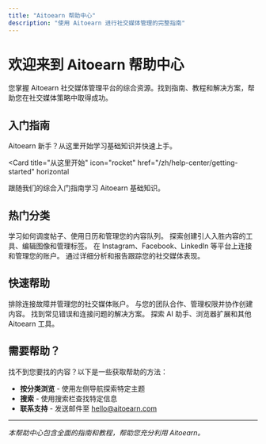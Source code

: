 ```yaml
---
title: "Aitoearn 帮助中心"
description: "使用 Aitoearn 进行社交媒体管理的完整指南"
---
```


# 欢迎来到 Aitoearn 帮助中心

您掌握 Aitoearn 社交媒体管理平台的综合资源。找到指南、教程和解决方案，帮助您在社交媒体策略中取得成功。

## 入门指南

Aitoearn 新手？从这里开始学习基础知识并快速上手。

<Card
title="从这里开始"
  icon="rocket"
  href="/zh/help-center/getting-started"
  horizontal
>
跟随我们的综合入门指南学习 Aitoearn 基础知识。
</Card>

## 热门分类

<Columns cols={2}>
<Card
title="发布"
    icon="calendar"
    href="/zh/help-center/publishing"
>
学习如何调度帖子、使用日历和管理您的内容队列。
</Card>
<Card
title="内容创建"
    icon="pen-to-square"
    href="/zh/help-center/content-creation"
>
探索创建引人入胜内容的工具、编辑图像和管理标签。
</Card>
<Card
title="社交平台"
    icon="share-nodes"
    href="/zh/help-center/social-platforms"
>
在 Instagram、Facebook、LinkedIn 等平台上连接和管理您的账户。
</Card>
<Card
title="分析"
    icon="chart-line"
    href="/zh/help-center/analytics"
>
通过详细分析和报告跟踪您的社交媒体表现。
</Card>
</Columns>

## 快速帮助

<Columns cols={2}>
<Card
title="渠道管理"
    icon="link"
    href="/zh/help-center/channel-management"
>
排除连接故障并管理您的社交媒体账户。
</Card>
<Card
title="团队协作"
    icon="users"
    href="/zh/help-center/team-collaboration"
>
与您的团队合作、管理权限并协作创建内容。
</Card>
<Card
title="错误库"
    icon="exclamation-triangle"
    href="/zh/help-center/error-library"
>
找到常见错误和连接问题的解决方案。
</Card>
<Card
title="工具和集成"
    icon="puzzle-piece"
    href="/zh/help-center/tools-integrations"
>
探索 AI 助手、浏览器扩展和其他Aitoearn 工具。
</Card>
</Columns>

## 需要帮助？

找不到您要找的内容？以下是一些获取帮助的方法：

- **按分类浏览** - 使用左侧导航探索特定主题
- **搜索** - 使用搜索栏查找特定信息
- **联系支持** - 发送邮件至 [hello@aitoearn.com](mailto:hello@aitoearn.com)

---

*本帮助中心包含全面的指南和教程，帮助您充分利用 Aitoearn。*
